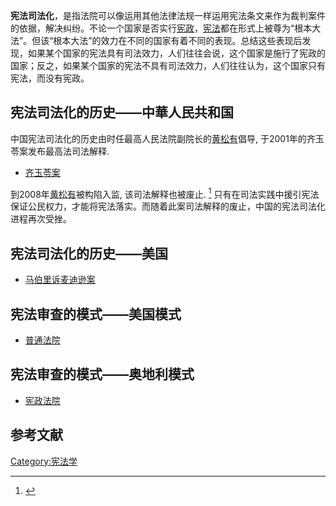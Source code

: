 {{Multiple issues|
{{Cleanup rewrite|time=2022-02-11T12:53:13+00:00}}
{{Tone|time=2022-02-11T12:54:33+00:00}}
{{Original research|time=2022-02-11T12:54:33+00:00}}
}}
'''宪法司法化'''，是指法院可以像运用其他法律法规一样运用宪法条文来作为裁判案件的依据，解决纠纷。不论一个国家是否实行[[宪政|宪政]]，[[宪法|宪法]]都在形式上被尊为“根本大法”。但该“根本大法”的效力在不同的国家有着不同的表现。总结这些表现后发现，如果某个国家的宪法具有司法效力，人们往往会说，这个国家是施行了宪政的国家；反之，如果某个国家的宪法不具有司法效力，人们往往认为，这个国家只有宪法，而没有宪政。

==宪法司法化的历史——中華人民共和国==
中国宪法司法化的历史由时任最高人民法院副院长的[[黄松有|黄松有]]倡导, 于2001年的齐玉苓案发布最高法司法解释.
*[[齐玉苓案|齐玉苓案]]
到2008年[[黄松有|黄松有]]被构陷入监, 该司法解释也被废止. <ref>{{Cite web |url=http://news.163.com/08/1231/10/4UG2R63B00011SM9.html |title=宪法司法化第一案失败 |access-date=2013-06-09 |archive-url=https://web.archive.org/web/20150713084409/http://news.163.com/08/1231/10/4UG2R63B00011SM9.html |archive-date=2015-07-13 |dead-url=yes }}</ref> 只有在司法实践中援引宪法保证公民权力，才能将宪法落实。而随着此案司法解释的废止，中国的宪法司法化进程再次受挫。
==宪法司法化的历史——美国==
*[[马伯里诉麦迪逊案|马伯里诉麦迪逊案]]

==宪法审查的模式——美国模式==
*[[普通法院|普通法院]]

==宪法审查的模式——奥地利模式==
*[[宪政法院|宪政法院]]

==参考文献==
{{Reflist}}

[[Category:宪法学|Category:宪法学]]